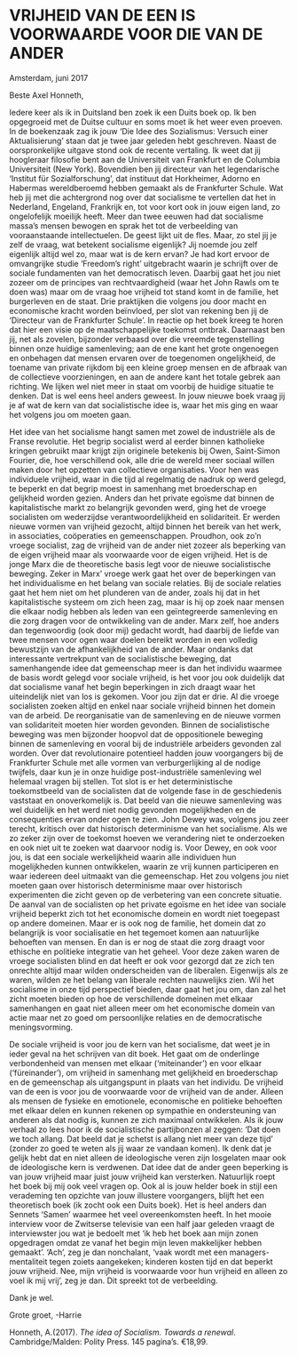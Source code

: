 
# VRIJHEID VAN DE EEN IS VOORWAARDE VOOR DIE VAN DE ANDER


Amsterdam, juni 2017   


Beste Axel Honneth,   

Iedere keer als ik in Duitsland ben zoek ik een Duits boek op. Ik ben opgegroeid met de Duitse cultuur en soms moet ik het weer even proeven. In de boekenzaak zag ik jouw ‘Die Idee des Sozialismus: Versuch einer Aktualisierung’ staan dat je twee jaar geleden hebt geschreven. Naast de oorspronkelijke uitgave stond ook de recente vertaling. Ik weet dat jij hoogleraar filosofie bent aan de Universiteit van Frankfurt en de Columbia Universiteit (New York). Bovendien ben jij directeur van het legendarische ‘Institut für Sozialforschung’, dat instituut dat Horkheimer, Adorno en Habermas wereldberoemd hebben gemaakt als de Frankfurter Schule. Wat heb jij met die achtergrond nog over dat socialisme te vertellen dat het in Nederland, Engeland, Frankrijk en, tot voor kort ook in jouw eigen land, zo ongelofelijk moeilijk heeft. Meer dan twee eeuwen had dat socialisme massa’s mensen bewogen en sprak het tot de verbeelding van vooraanstaande intellectuelen. De geest lijkt uit de fles. Maar, zo stel jij je zelf de vraag, wat betekent socialisme eigenlijk? Jij noemde jou zelf eigenlijk altijd wel zo, maar wat is de kern ervan? Je had kort ervoor de omvangrijke studie ‘Freedom’s right’ uitgebracht waarin je schrijft over de sociale fundamenten van het democratisch leven. Daarbij gaat het jou niet zozeer om de principes van rechtvaardigheid (waar het John Rawls om te doen was) maar om de vraag hoe vrijheid tot stand komt in de familie, het burgerleven en de staat. Drie praktijken die volgens jou door macht en economische kracht worden beïnvloed, per slot van rekening ben jij de ‘Directeur van de Frankfurter Schule’. In reactie op het boek kreeg te horen dat hier een visie op de maatschappelijke toekomst ontbrak. Daarnaast ben jij, net als zovelen, bijzonder verbaasd over die vreemde tegenstelling binnen onze huidige samenleving; aan de ene kant het grote ongenoegen en onbehagen dat mensen ervaren over de toegenomen ongelijkheid, de toename van private rijkdom bij een kleine groep mensen en de afbraak van de collectieve voorzieningen, en aan de andere kant het totale gebrek aan richting. We lijken wel niet meer in staat om voorbij de huidige situatie te denken. Dat is wel eens heel anders geweest. In jouw nieuwe boek vraag jij je af wat de kern van dat socialistische idee is, waar het mis ging en waar het volgens jou om moeten gaan.



Het idee van het socialisme hangt samen met zowel de industriële als de Franse revolutie. Het begrip socialist werd al eerder binnen katholieke kringen gebruikt maar krijgt zijn originele betekenis bij Owen, Saint-Simon Fourier, die, hoe verschillend ook, alle drie de wereld meer sociaal willen maken door het opzetten van collectieve organisaties. Voor hen was individuele vrijheid, waar in die tijd al regelmatig de nadruk op werd gelegd, te beperkt en dat begrip moest in samenhang met broederschap en gelijkheid worden gezien. Anders dan het private egoïsme dat binnen de kapitalistische markt zo belangrijk gevonden werd, ging het de vroege socialisten om wederzijdse verantwoordelijkheid en solidariteit. Er werden nieuwe vormen van vrijheid gezocht, altijd binnen het bereik van het werk, in associaties, coöperaties en gemeenschappen. Proudhon, ook zo’n vroege socialist, zag de vrijheid van de ander niet zozeer als beperking van de eigen vrijheid maar als voorwaarde voor de eigen vrijheid. Het is de jonge Marx die de theoretische basis legt voor de nieuwe socialistische beweging. Zeker in Marx’ vroege werk gaat het over de beperkingen van het individualisme en het belang van sociale relaties. Bij de sociale relaties gaat het hem niet om het plunderen van de ander, zoals hij dat in het kapitalistische systeem om zich heen zag, maar is hij op zoek naar mensen die elkaar nodig hebben als leden van een geïntegreerde samenleving en die zorg dragen voor de ontwikkeling van de ander. Marx zelf, hoe anders dan tegenwoordig (ook door mij) gedacht wordt, had daarbij de liefde van twee mensen voor ogen waar doelen bereikt worden in een volledig bewustzijn van de afhankelijkheid van de ander. 
Maar ondanks dat interessante vertrekpunt van de socialistische beweging, dat samenhangende idee dat gemeenschap meer is dan het individu waarmee de basis wordt gelegd voor sociale vrijheid, is het voor jou ook duidelijk dat dat socialisme vanaf het begin beperkingen in zich draagt waar het uiteindelijk niet van los is gekomen. Voor jou zijn dat er drie. Al die vroege socialisten zoeken altijd en enkel naar sociale vrijheid binnen het domein van de arbeid. De reorganisatie van de samenleving en de nieuwe vormen van solidariteit moeten hier worden gevonden. Binnen de socialistische beweging was men bijzonder hoopvol dat de oppositionele beweging binnen de samenleving en vooral bij de industriële arbeiders gevonden zal worden. Over dat revolutionaire potentieel hadden jouw voorgangers bij de Frankfurter Schule met alle vormen van verburgerlijking al de nodige twijfels, daar kun je in onze huidige post-industriële samenleving wel helemaal vragen bij stellen. Tot slot is er het deterministische toekomstbeeld van de socialisten dat de volgende fase in de geschiedenis vaststaat en onoverkomelijk is. Dat beeld van die nieuwe samenleving was wel duidelijk en het werd niet nodig gevonden mogelijkheden en de consequenties ervan onder ogen te zien. John Dewey was, volgens jou zeer terecht, kritisch over dat historisch determinisme van het socialisme. Als we zo zeker zijn over de toekomst hoeven we verandering niet te onderzoeken en ook niet uit te zoeken wat daarvoor nodig is. Voor Dewey, en ook voor jou, is dat een sociale werkelijkheid waarin alle individuen hun mogelijkheden kunnen ontwikkelen, waarin ze vrij kunnen participeren en waar iedereen deel uitmaakt van die gemeenschap. Het zou volgens jou niet moeten gaan over historisch determinisme maar over historisch experimenten die zicht geven op de verbetering van een concrete situatie. De aanval van de socialisten op het private egoïsme en het idee van sociale vrijheid beperkt zich tot het economische domein en wordt niet toegepast op andere domeinen. Maar er is ook nog de familie, het domein dat zo belangrijk is voor socialisatie en het tegemoet komen aan natuurlijke behoeften van mensen. En dan is er nog de staat die zorg draagt voor ethische en politieke integratie van het geheel. Voor deze zaken waren de vroege socialisten blind en dat heeft er ook voor gezorgd dat ze zich ten onrechte altijd maar wilden onderscheiden van de liberalen. Eigenwijs als ze waren, wilden ze het belang van liberale rechten nauwelijks zien. Wil het socialisme in onze tijd perspectief bieden, daar gaat het jou om, dan zal het zicht moeten bieden op hoe de verschillende domeinen met elkaar samenhangen en gaat niet alleen meer om het economische domein van actie maar net zo goed om persoonlijke relaties en de democratische meningsvorming. 

                      
                                                                                                                                                  
De sociale vrijheid is voor jou de kern van het socialisme, dat weet je in ieder geval na het schrijven van dit boek. Het gaat om de onderlinge verbondenheid van mensen met elkaar (‘miteinander’) en voor elkaar (‘füreinander’), om vrijheid in samenhang met gelijkheid en broederschap en de gemeenschap als uitgangspunt in plaats van het individu. De vrijheid van de een is voor jou de voorwaarde voor de vrijheid van de ander. Alleen als mensen de fysieke en emotionele, economische en politieke behoeften met elkaar delen en kunnen rekenen op sympathie en ondersteuning van anderen als dat nodig is, kunnen ze zich maximaal ontwikkelen. Als ik jouw verhaal zo lees hoor ik de socialistische partijbonzen al zeggen: ‘Dat doen we toch allang. Dat beeld dat je schetst is allang niet meer van deze tijd’ (zonder zo goed te weten als jij waar ze vandaan komen). Ik denk dat je gelijk hebt dat en niet alleen de ideologische veren zijn losgelaten maar ook de ideologische kern is verdwenen.  Dat idee dat de ander geen beperking is van jouw vrijheid maar juist jouw vrijheid kan versterken. Natuurlijk roept het boek bij mij ook veel vragen op. Ook al is jouw helder boek in stijl een verademing ten opzichte van jouw illustere voorgangers, blijft het een theoretisch boek (ik zocht ook een Duits boek). Het is heel anders dan Sennets ‘Samen’ waarmee het veel overeenkomsten heeft. In het mooie interview voor de Zwitserse televisie van een half jaar geleden vraagt de interviewster jou wat je bedoelt met ‘ik heb het boek aan mijn zonen opgedragen omdat ze vanaf het begin mijn leven makkelijker hebben gemaakt’. ‘Ach’, zeg je dan nonchalant, ‘vaak wordt met een managers-mentaliteit tegen zoiets aangekeken; kinderen kosten tijd en dat beperkt jouw vrijheid. Nee, mijn vrijheid is voorwaarde voor hun vrijheid en alleen zo voel ik mij vrij’, zeg je dan. Dit spreekt tot de verbeelding.



Dank je wel.

Grote groet, -Harrie

Honneth, A.(2017). *The idea of Socialism. Towards a renewal*. Cambridge/Malden: Polity Press. 145 pagina’s. €18,99.


